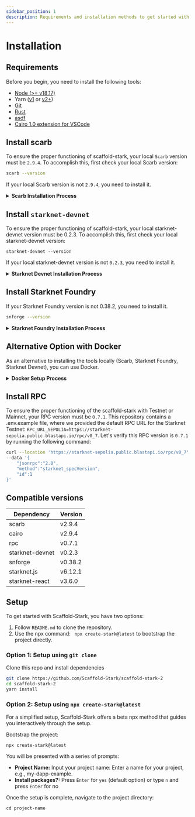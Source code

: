 ```yaml
---
sidebar_position: 1
description: Requirements and installation methods to get started with Scaffold Stark.
---
```


# Installation

## Requirements

Before you begin, you need to install the following tools:

- [Node (>= v18.17)](https://nodejs.org/en/download/)
- Yarn ([v1](https://classic.yarnpkg.com/en/docs/install/) or [v2+](https://yarnpkg.com/getting-started/install))
- [Git](https://git-scm.com/downloads)
- [Rust](https://www.rust-lang.org/tools/install)
- [asdf](https://asdf-vm.com/guide/getting-started.html)
- [Cairo 1.0 extension for VSCode](https://marketplace.visualstudio.com/items?itemName=starkware.cairo1)

## Install scarb

To ensure the proper functioning of scaffold-stark, your local `Scarb` version must be `2.9.4`. To accomplish this, first check your local Scarb version:

```sh
scarb --version
```

If your local Scarb version is not `2.9.4`, you need to install it.

<details>
<summary><b>Scarb Installation Process</b></summary>

To install Scarb, please refer to the [installation instructions](https://docs.swmansion.com/scarb/download).
We strongly recommend that you install
Scarb via [asdf](https://docs.swmansion.com/scarb/download.html#install-via-asdf), a CLI tool that can manage
multiple language runtime versions on a per-project basis.
This will ensure that the version of Scarb you use to work on a project always matches the one defined in the
project settings, avoiding problems related to version mismatches.

Please refer to the [asdf documentation](https://asdf-vm.com/guide/getting-started.html) to install all
prerequisites.

Once you have `asdf` installed locally, you can download Scarb plugin with the following command:

```bash
asdf plugin add scarb
```

This will allow you to download specific versions. You can choose the same version as the Cairo's version, for example, 2.9.4, with the following command:

```bash
asdf install scarb 2.9.4
```

and set a global version:

```bash
asdf set global scarb 2.9.4
```

Otherwise, you can simply run the following command in your terminal, and follow the onscreen instructions. This
will install the version `2.9.4` of Scarb.

```bash
curl --proto '=https' --tlsv1.2 -sSf https://docs.swmansion.com/scarb/install.sh | sh -s -- -v 2.9.4
```

</details>

## Install `starknet-devnet`

To ensure the proper functioning of scaffold-stark, your local starknet-devnet version must be 0.2.3.
To accomplish this, first check your local starknet-devnet version:

```
starknet-devnet --version
```

If your local starknet-devnet version is not `0.2.3`, you need to install it.

<details>
<summary><b>Starknet Devnet Installation Process</b></summary>

To install Starknet Devnet, please refer to the [installation instructions](https://0xspaceshard.github.io/starknet-devnet-rs/docs/running/install#install-with-asdf).  
This will ensure that the version of Starknet Devnet you use always matches the one defined in the project settings, avoiding version mismatches.

Please refer to the [`asdf` documentation](https://asdf-vm.com/guide/getting-started.html) to install all prerequisites.

Once you have `asdf` installed locally, you can add the Starknet Devnet plugin with the following command:

```bash
asdf plugin add starknet-devnet
```

This will allow you to download specific versions. You can install the compatible version **0.2.3** with:

```bash
asdf install starknet-devnet 0.2.3
```

and set it as the global or local version:

```bash
asdf set starknet-devnet 0.2.3
```

or

```bash
asdf set starknet-devnet 0.2.3
```

Otherwise, you can simply run the following command in your terminal and follow the on-screen instructions.  
This will install the version **0.2.3** of Starknet Devnet:

```bash
curl -L https://raw.githubusercontent.com/Shard-Labs/starknet-devnet/main/install.sh | bash -s -- -v 0.2.3
```

</details>

## Install Starknet Foundry

If your Starknet Foundry version is not 0.38.2, you need to install it.

```sh
snforge --version
```

<details>
<summary><b>Starknet Foundry Installation Process</b></summary>

To install Starknet Foundry, please refer to the [installation instructions](https://foundry-rs.github.io/starknet-foundry/getting-started/installation.html#installation).
We strongly recommend that you install Starknet Foundry via [asdf](https://foundry-rs.github.io/starknet-foundry/getting-started/installation.html#installation-via-asdf).

Once you have `asdf` installed locally, you can download Starknet Foundry plugin with the following command:

```bash
asdf plugin add starknet-foundry
```

This will allow you to download specific versions.

```bash
asdf install starknet-foundry 0.38.2
```

and set a global version:

```bash
asdf set starknet-foundry 0.38.2
```

</details>

## Alternative Option with Docker

As an alternative to installing the tools locally (Scarb, Starknet Foundry, Starknet Devnet), you can use Docker.

<details>
<summary><b>Docker Setup Process</b></summary>

To set up your environment using Docker, follow these steps:

1. Install [Docker](https://www.docker.com/get-started/)
2. Install [Dev Containers](https://marketplace.visualstudio.com/items?itemName=ms-vscode-remote.remote-containers)
3. Use the provided `devcontainer.json` file to set up the environment:
   - The configuration uses the `starknetfoundation/starknet-dev:2.9.2` image.
   - This includes all required tools pre-installed, such as Scarb, Starknet Foundry, Starknet Devnet, and other dependencies.

### Getting Started with Docker Setup

To start using the Docker-based setup:

1. Open the project in **Visual Studio Code**.
2. Select **"Reopen in Container"**.
3. If you need to rebuild the container, open the Command Palette (**View -> Command Palette**) and choose:
   - **Dev Containers: Rebuild and Reopen in Container**

> Once inside the container, you can start working with all the tools and dependencies pre-configured.

</details>

## Install RPC

To ensure the proper functioning of the scaffold-stark with Testnet or Mainnet, your RPC version must be `0.7.1`. This repository contains a .env.example file, where we provided the default RPC URL for the Starknet Testnet: `RPC_URL_SEPOLIA=https://starknet-sepolia.public.blastapi.io/rpc/v0_7`. Let's verify this RPC version is `0.7.1` by running the following command:

```sh
curl --location 'https://starknet-sepolia.public.blastapi.io/rpc/v0_7' \
--data '{
    "jsonrpc":"2.0",
    "method":"starknet_specVersion",
    "id":1
}'
```

## Compatible versions

| Dependency      | Version |
| --------------- | ------- |
| scarb           | v2.9.4  |
| cairo           | v2.9.4  |
| rpc             | v0.7.1  |
| starknet-devnet | v0.2.3  |
| snforge         | v0.38.2 |
| starknet.js     | v6.12.1 |
| starknet-react  | v3.6.0  |

## Setup

To get started with Scaffold-Stark, you have two options:

1. Follow `README.md` to clone the repository.
2. Use the npx command: ` npx create-stark@latest` to bootstrap the project directly.

### Option 1: Setup using `git clone`

Clone this repo and install dependencies

```bash
git clone https://github.com/Scaffold-Stark/scaffold-stark-2
cd scaffold-stark-2
yarn install
```

### Option 2: Setup using `npx create-stark@latest`

For a simplified setup, Scaffold-Stark offers a beta npx method that guides you interactively through the setup.

Bootstrap the project:

```
npx create-stark@latest
```

You will be presented with a series of prompts:

- **Project Name:** Input your project name: Enter a name for your project, e.g., my-dapp-example.
- **Install packages?:** Press `Enter` for `yes` (default option) or type `n` and press `Enter` for no

Once the setup is complete, navigate to the project directory:

```
cd project-name
```
